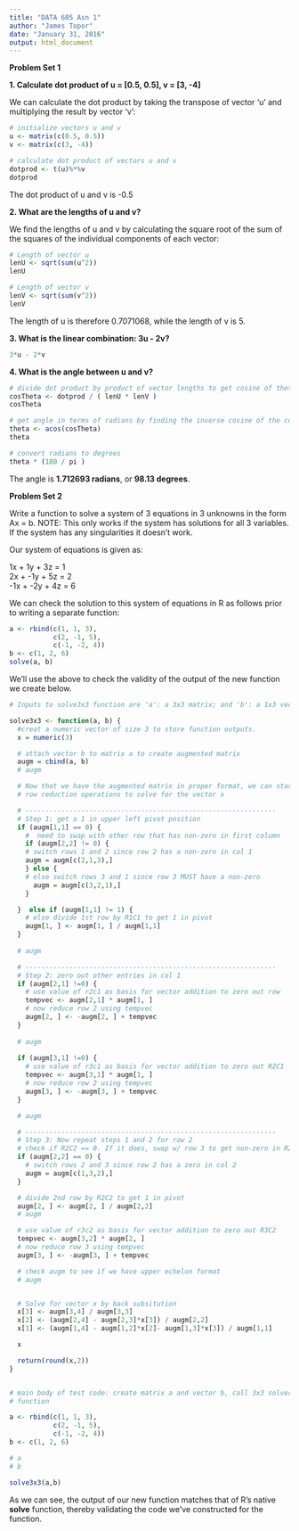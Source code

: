 ```yaml
---
title: "DATA 605 Asn 1"
author: "James Topor"
date: "January 31, 2016"
output: html_document
---
```


__Problem Set 1__

__1. Calculate dot product of u = [0.5, 0.5], v = [3, -4]__

We can calculate the dot product by taking the transpose of vector 'u' and multiplying the result by vector 'v':
```r

# initialize vectors u and v
u <- matrix(c(0.5, 0.5))
v <- matrix(c(3, -4))

# calculate dot product of vectors u and v
dotprod <- t(u)%*%v
dotprod
```

The dot product of u and v is -0.5

__2. What are the lengths of u and v?__

We find the lengths of u and v by calculating the square root of the sum of the squares of the individual components of each vector:
```r
# Length of vector u
lenU <- sqrt(sum(u^2))
lenU

# Length of vector v
lenV <- sqrt(sum(v^2))
lenV
```

The length of u is therefore 0.7071068, while the length of v is 5.


__3. What is the linear combination: 3u - 2v?__

```r
3*u - 2*v
```


__4. What is the angle between u and v?__

```r
# divide dot product by product of vector lengths to get cosine of theta
cosTheta <- dotprod / ( lenU * lenV )
cosTheta

# get angle in terms of radians by finding the inverse cosine of the cosine of theta
theta <- acos(cosTheta)
theta

# convert radians to degrees
theta * (180 / pi )
```
               
The angle is __1.712693 radians__, or __98.13 degrees__.  
  
  
__Problem Set 2__

Write a function to solve a system of 3 equations in 3 unknowns in the form Ax = b. NOTE: This only works if the system has solutions for all 3 variables. If the system has any singularities it doesn't work.

Our system of equations is given as:

1x + 1y + 3z = 1  
2x + -1y + 5z = 2  
-1x + -2y + 4z = 6

We can check the solution to this system of equations in R as follows prior to writing a separate function:

```r
a <- rbind(c(1, 1, 3), 
           c(2, -1, 5), 
           c(-1, -2, 4))
b <- c(1, 2, 6)
solve(a, b)
```

We'll use the above to check the validity of the output of the new function we create below.

```r

# Inputs to solve3x3 function are 'a': a 3x3 matrix; and 'b': a 1x3 vector

solve3x3 <- function(a, b) {
  #creat a numeric vector of size 3 to store function outputs.
  x = numeric(3)

  # attach vector b to matrix a to create augmented matrix
  augm = cbind(a, b)
  # augm

  # Now that we have the augmented matrix in proper format, we can start
  # row reduction operations to solve for the vector x

  # ---------------------------------------------------------------
  # Step 1: get a 1 in upper left pivot position
  if (augm[1,1] == 0) {
    #  need to swap with other row that has non-zero in first column
    if (augm[2,2] != 0) {
    # switch rows 1 and 2 since row 2 has a non-zero in col 1
    augm = augm[c(2,1,3),]
    } else {
    # else switch rows 3 and 1 since row 3 MUST have a non-zero
      augm = augm[c(3,2,1),]
    }

  }  else if (augm[1,1] != 1) {
    # else divide 1st row by R1C1 to get 1 in pivot
    augm[1, ] <- augm[1, ] / augm[1,1]
  }  
  
  # augm

  # ---------------------------------------------------------------
  # Step 2: zero out other entries in col 1
  if (augm[2,1] !=0) {
    # use value of r2c1 as basis for vector addition to zero out row
    tempvec <- augm[2,1] * augm[1, ]
    # now reduce row 2 using tempvec
    augm[2, ] <- -augm[2, ] + tempvec
  }
 
  # augm
   
  if (augm[3,1] !=0) {
    # use value of r3c1 as basis for vector addition to zero out R2C1
    tempvec <- augm[3,1] * augm[1, ]
    # now reduce row 2 using tempvec
    augm[3, ] <- -augm[3, ] + tempvec
  }

  # augm

  # ---------------------------------------------------------------
  # Step 3: Now repeat steps 1 and 2 for row 2
  # check if R2C2 == 0. If it does, swap w/ row 3 to get non-zero in R2C2
  if (augm[2,2] == 0) {
    # switch rows 2 and 3 since row 2 has a zero in col 2
    augm = augm[c(1,3,2),]
  } 

  # divide 2nd row by R2C2 to get 1 in pivot
  augm[2, ] <- augm[2, ] / augm[2,2]
  # augm

  # use value of r3c2 as basis for vector addition to zero out R3C2
  tempvec <- augm[3,2] * augm[2, ]
  # now reduce row 3 using tempvec
  augm[3, ] <- -augm[3, ] + tempvec  

  # check augm to see if we have upper echelon format
  # augm


  # Solve for vector x by back subsitution
  x[3] <- augm[3,4] / augm[3,3]
  x[2] <- (augm[2,4] - augm[2,3]*x[3]) / augm[2,2]
  x[1] <- (augm[1,4] - augm[1,2]*x[2]- augm[1,3]*x[3]) / augm[1,1]

  x

  return(round(x,2))
}


# main body of test code: create matrix a and vector b, call 3x3 solver
# function

a <- rbind(c(1, 1, 3), 
           c(2, -1, 5), 
           c(-1, -2, 4))
b <- c(1, 2, 6)

# a
# b

solve3x3(a,b)

```

As we can see, the output of our new function matches that of R's native __solve__ function, thereby validating the code we've constructed for the function.